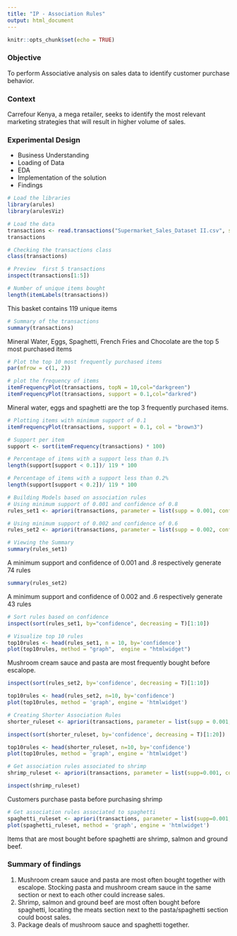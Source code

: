 ---
title: "IP - Association Rules"
output: html_document
---

```{r setup, include=FALSE}
knitr::opts_chunk$set(echo = TRUE)
```

### Objective
To perform Associative analysis on sales data to identify customer purchase behavior.

### Context
Carrefour Kenya, a mega retailer, seeks to identify the most relevant marketing strategies that will result in higher volume of sales.

### Experimental Design

- Business Understanding
- Loading of Data
- EDA
- Implementation of the solution
- Findings

```{r}
# Load the libraries
library(arules)
library(arulesViz)
```
```{r}
# Load the data
transactions <- read.transactions("Supermarket_Sales_Dataset II.csv", sep="," , header = FALSE)
transactions
```
```{r}
# Checking the transactions class
class(transactions)
```

```{r}
# Preview  first 5 transactions
inspect(transactions[1:5])
```
```{r}
# Number of unique items bought
length(itemLabels(transactions))
```
This basket contains 119 unique items

```{r}
# Summary of the transactions
summary(transactions)
```
Mineral Water, Eggs, Spaghetti, French Fries and Chocolate are the top 5 most purchased items

```{r}
# Plot the top 10 most frequently purchased items
par(mfrow = c(1, 2))

# plot the frequency of items
itemFrequencyPlot(transactions, topN = 10,col="darkgreen")
itemFrequencyPlot(transactions, support = 0.1,col="darkred")
```
Mineral water, eggs and spaghetti are the top 3 frequently purchased items. 

```{r}
# Plotting items with minimum support of 0.1
itemFrequencyPlot(transactions, support = 0.1, col = "brown3")
```


```{r}
# Support per item
support <- sort(itemFrequency(transactions) * 100)

# Percentage of items with a support less than 0.1%
length(support[support < 0.1])/ 119 * 100

# Percentage of items with a support less than 0.2%
length(support[support < 0.2])/ 119 * 100
```

```{r}
# Building Models based on association rules
# Using minimum support of 0.001 and confidence of 0.8
rules_set1 <- apriori(transactions, parameter = list(supp = 0.001, conf = 0.8, maxlen=10))

# Using minimum support of 0.002 and confidence of 0.6
rules_set2 <- apriori(transactions, parameter = list(supp = 0.002, conf = 0.6, maxlen=10))
```

```{r}
# Viewing the Summary
summary(rules_set1)
```

A minimum support and confidence of 0.001 and .8 respectively generate 74 rules

```{r}
summary(rules_set2)
```
A minimum support and confidence of 0.002 and .6 respectively generate 43 rules

```{r}
# Sort rules based on confidence
inspect(sort(rules_set1, by="confidence", decreasing = T)[1:10])
```
```{r}
# Visualize top 10 rules
top10rules <- head(rules_set1, n = 10, by='confidence')
plot(top10rules, method = "graph",  engine = "htmlwidget")
```
Mushroom cream sauce and pasta are most frequently bought before escalope.


```{r}
inspect(sort(rules_set2, by='confidence', decreasing = T)[1:10])
```

```{r}
top10rules <- head(rules_set2, n=10, by='confidence')
plot(top10rules, method = 'graph', engine = 'htmlwidget')
```


```{r}
# Creating Shorter Association Rules
shorter_ruleset <- apriori(transactions, parameter = list(supp = 0.001, conf = 0.8, maxlen=4))
```
```{r}
inspect(sort(shorter_ruleset, by='confidence', decreasing = T)[1:20])
```

```{r}
top10rules <- head(shorter_ruleset, n=10, by='confidence')
plot(top10rules, method = 'graph', engine = 'htmlwidget')
```
```{r}
# Get association rules associated to shrimp
shrimp_ruleset <- apriori(transactions, parameter = list(supp=0.001, conf=0.8), appearance = list(default="lhs", rhs="shrimp"))
```
```{r}
inspect(shrimp_ruleset)
```
Customers purchase pasta before purchasing shrimp

```{r}
# Get association rules associated to spaghetti
spaghetti_ruleset <- apriori(transactions, parameter = list(supp=0.001, conf=0.8), appearance = list(default="lhs", rhs="spaghetti"))
plot(spaghetti_ruleset, method = 'graph', engine = 'htmlwidget')
```
Items that are most bought before spaghetti are shrimp, salmon and ground beef.

### Summary of findings
1. Mushroom cream sauce and pasta are most often bought together with escalope. Stocking pasta and mushroom cream sauce in the same section or next to each other could increase sales.
2. Shrimp, salmon and ground beef are most often bought before spaghetti, locating the meats section next to the pasta/spaghetti section could boost sales.
3. Package deals of mushroom sauce and spaghetti together.